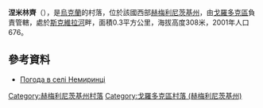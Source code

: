 {{coord|49|22|22|N|26|29|1|E|scale:100000|display=title}}

'''涅米林齊'''（{{lang-uk|Немиринці}}），是[[烏克蘭|烏克蘭]]的村落，位於該國西部[[赫梅利尼茨基州|赫梅利尼茨基州]]，由[[戈羅多克區|戈羅多克區]]負責管轄，處於[[斯克維拉河|斯克維拉河]]畔，面積0.3平方公里，海拔高度308米，2001年人口676。

==參考資料==
* [http://weather.in.ua/ua/hmel'nickaja/16748 Погода в селі Немиринці] {{Wayback|url=http://weather.in.ua/ua/hmel%27nickaja/16748 |date=20111220144013 }}

{{DEFAULTSORT:Немиринці}}
[[Category:赫梅利尼茨基州村落|Category:赫梅利尼茨基州村落]]
[[Category:戈羅多克區村落_(赫梅利尼茨基州)|Category:戈羅多克區村落 (赫梅利尼茨基州)]]


{{Khmelnytskyi-geo-stub}}